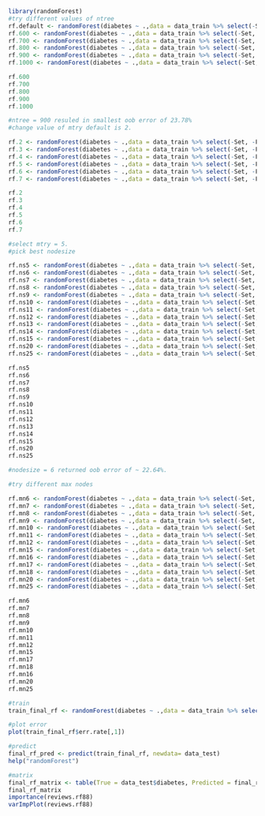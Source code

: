 ```r
library(randomForest)
#try different values of ntree
rf.default <- randomForest(diabetes ~ .,data = data_train %>% select(-Set, -Fold))
rf.600 <- randomForest(diabetes ~ .,data = data_train %>% select(-Set, -Fold), ntree = 600)
rf.700 <- randomForest(diabetes ~ .,data = data_train %>% select(-Set, -Fold), ntree = 600)
rf.800 <- randomForest(diabetes ~ .,data = data_train %>% select(-Set, -Fold), ntree = 800)
rf.900 <- randomForest(diabetes ~ .,data = data_train %>% select(-Set, -Fold), ntree = 900)
rf.1000 <- randomForest(diabetes ~ .,data = data_train %>% select(-Set, -Fold), ntree = 1000)

rf.600
rf.700
rf.800
rf.900
rf.1000

#ntree = 900 resuled in smallest oob error of 23.78%
#change value of mtry default is 2. 

rf.2 <- randomForest(diabetes ~ .,data = data_train %>% select(-Set, -Fold), ntree = 900, mtry =2)
rf.3 <- randomForest(diabetes ~ .,data = data_train %>% select(-Set, -Fold), ntree = 900, mtry =3)
rf.4 <- randomForest(diabetes ~ .,data = data_train %>% select(-Set, -Fold), ntree = 900, mtry =4)
rf.5 <- randomForest(diabetes ~ .,data = data_train %>% select(-Set, -Fold), ntree = 900, mtry =5)
rf.6 <- randomForest(diabetes ~ .,data = data_train %>% select(-Set, -Fold), ntree = 900, mtry =6)
rf.7 <- randomForest(diabetes ~ .,data = data_train %>% select(-Set, -Fold), ntree = 900, mtry =7)

rf.2
rf.3
rf.4
rf.5
rf.6
rf.7

#select mtry = 5. 
#pick best nodesize

rf.ns5 <- randomForest(diabetes ~ .,data = data_train %>% select(-Set, -Fold), ntree = 900, mtry =5, nodesize = 5)
rf.ns6 <- randomForest(diabetes ~ .,data = data_train %>% select(-Set, -Fold), ntree = 900, mtry =5, nodesize = 6)
rf.ns7 <- randomForest(diabetes ~ .,data = data_train %>% select(-Set, -Fold), ntree = 900, mtry =5, nodesize = 7 )
rf.ns8 <- randomForest(diabetes ~ .,data = data_train %>% select(-Set, -Fold), ntree = 900, mtry =5, nodesize = 8)
rf.ns9 <- randomForest(diabetes ~ .,data = data_train %>% select(-Set, -Fold), ntree = 900, mtry =5, nodesize = 9)
rf.ns10 <- randomForest(diabetes ~ .,data = data_train %>% select(-Set, -Fold), ntree = 900, mtry =5, nodesize = 10)
rf.ns11 <- randomForest(diabetes ~ .,data = data_train %>% select(-Set, -Fold), ntree = 900, mtry =5, nodesize = 11 )
rf.ns12 <- randomForest(diabetes ~ .,data = data_train %>% select(-Set, -Fold), ntree = 900, mtry =5, nodesize = 12 )
rf.ns13 <- randomForest(diabetes ~ .,data = data_train %>% select(-Set, -Fold), ntree = 900, mtry =5, nodesize =13 )
rf.ns14 <- randomForest(diabetes ~ .,data = data_train %>% select(-Set, -Fold), ntree = 900, mtry =5, nodesize =14 )
rf.ns15 <- randomForest(diabetes ~ .,data = data_train %>% select(-Set, -Fold), ntree = 900, mtry =5, nodesize =15 )
rf.ns20 <- randomForest(diabetes ~ .,data = data_train %>% select(-Set, -Fold), ntree = 900, mtry =5, nodesize = 20)
rf.ns25 <- randomForest(diabetes ~ .,data = data_train %>% select(-Set, -Fold), ntree = 900, mtry =5, nodesize = 25 )

rf.ns5
rf.ns6
rf.ns7
rf.ns8
rf.ns9
rf.ns10
rf.ns11
rf.ns12
rf.ns13
rf.ns14
rf.ns15
rf.ns20
rf.ns25

#nodesize = 6 returned oob error of ~ 22.64%. 

#try different max nodes 

rf.mn6 <- randomForest(diabetes ~ .,data = data_train %>% select(-Set, -Fold), ntree = 900, mtry =5, nodesize = 6, maxnodes = 6)
rf.mn7 <- randomForest(diabetes ~ .,data = data_train %>% select(-Set, -Fold), ntree = 900, mtry =5, nodesize = 6, maxnodes = 7)
rf.mn8 <- randomForest(diabetes ~ .,data = data_train %>% select(-Set, -Fold), ntree = 900, mtry =5, nodesize = 6, maxnodes = 8)
rf.mn9 <- randomForest(diabetes ~ .,data = data_train %>% select(-Set, -Fold), ntree = 900, mtry =5, nodesize = 6, maxnodes = 9 )
rf.mn10 <- randomForest(diabetes ~ .,data = data_train %>% select(-Set, -Fold), ntree = 900, mtry =5, nodesize = 6, maxnodes = 10)
rf.mn11 <- randomForest(diabetes ~ .,data = data_train %>% select(-Set, -Fold), ntree = 900, mtry =5, nodesize = 6, maxnodes = 11)
rf.mn12 <- randomForest(diabetes ~ .,data = data_train %>% select(-Set, -Fold), ntree = 900, mtry =5, nodesize = 6, maxnodes = 12)
rf.mn15 <- randomForest(diabetes ~ .,data = data_train %>% select(-Set, -Fold), ntree = 900, mtry =5, nodesize = 6, maxnodes = 15)
rf.mn16 <- randomForest(diabetes ~ .,data = data_train %>% select(-Set, -Fold), ntree = 900, mtry =5, nodesize = 6, maxnodes = 16)
rf.mn17 <- randomForest(diabetes ~ .,data = data_train %>% select(-Set, -Fold), ntree = 900, mtry =5, nodesize = 6, maxnodes = 17)
rf.mn18 <- randomForest(diabetes ~ .,data = data_train %>% select(-Set, -Fold), ntree = 900, mtry =5, nodesize = 6, maxnodes = 18)
rf.mn20 <- randomForest(diabetes ~ .,data = data_train %>% select(-Set, -Fold), ntree = 900, mtry =5, nodesize = 6, maxnodes = 20)
rf.mn25 <- randomForest(diabetes ~ .,data = data_train %>% select(-Set, -Fold), ntree = 900, mtry =5, nodesize = 6, maxnodes = 25)

rf.mn6
rf.mn7
rf.mn8
rf.mn9
rf.mn10
rf.mn11
rf.mn12
rf.mn15
rf.mn17
rf.mn18
rf.mn16
rf.mn20
rf.mn25

#train
train_final_rf <- randomForest(diabetes ~ .,data = data_train %>% select(-Set, -Fold), ntree = 900, mtry =5, nodesize = 6, maxnodes = 16)

#plot error
plot(train_final_rf$err.rate[,1])

#predict
final_rf_pred <- predict(train_final_rf, newdata= data_test)
help("randomForest")

#matrix
final_rf_matrix <- table(True = data_test$diabetes, Predicted = final_rf_pred)
final_rf_matrix
importance(reviews.rf88)
varImpPlot(reviews.rf88)
```
